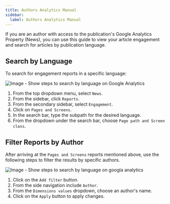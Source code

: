 ```yaml
---
title: Authors Analytics Manual
sidebar:
  label: Authors Analytics Manual
---
```



If you are an author with access to the publication's Google Analytics Property (News), you can use this guide to view your article engagement and search for articles by publication language.

## Search by Language

To search for engagement reports in a specific language:

![Image - Show steps to search by language on Google Analytics](https://contribute.freecodecamp.org/images/google-analytics/search-by-language.png)

<Steps>

1. From the top dropdown menu, select `News`.
2. From the sidebar, click
   `Reports`.
3. From the secondary sidebar, select `Engagement`.
4. Click on
   `Pages and Screens`.
5. In the search bar, type the subpath for the desired
   language.
6. From the dropdown under the search bar, choose `Page path and
Screen class`.

</Steps>

## Filter Reports by Author

After arriving at the `Pages and Screens` reports mentioned above, use the following steps to filter the results by specific authors.

![Image - Show steps to search by language on googla analytics](https://contribute.freecodecamp.org/images/google-analytics/filter-by-author.png)

<Steps>

1. Click on the `Add filter` button.
2. From the side navigation include
   `Author`.
3. From the `Dimensions values` dropdown, choose an author's name.
4. Click on the `Apply` button to apply changes.

</Steps>
